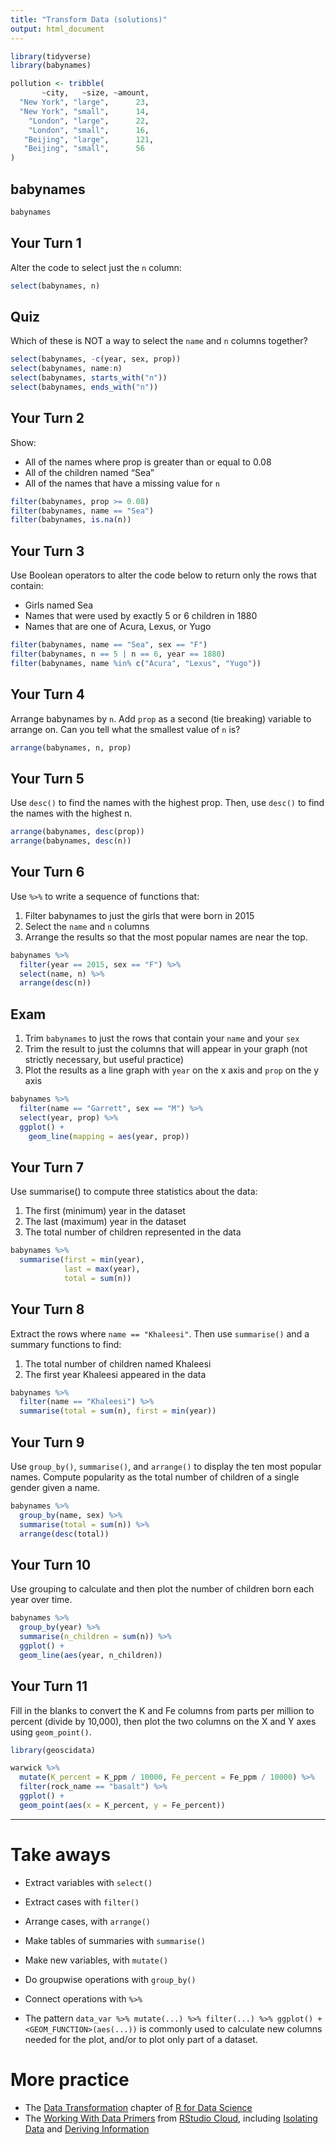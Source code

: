 ```yaml
---
title: "Transform Data (solutions)"
output: html_document
---
```


```r
library(tidyverse)
library(babynames)

pollution <- tribble(
       ~city,   ~size, ~amount, 
  "New York", "large",      23,
  "New York", "small",      14,
    "London", "large",      22,
    "London", "small",      16,
   "Beijing", "large",      121,
   "Beijing", "small",      56
)
```

## babynames

```r
babynames
```


## Your Turn 1

Alter the code to select just the `n` column:

```r
select(babynames, n)
```

## Quiz

Which of these is NOT a way to select the `name` and `n` columns together?

```r
select(babynames, -c(year, sex, prop))
select(babynames, name:n)
select(babynames, starts_with("n"))
select(babynames, ends_with("n"))
```

## Your Turn 2

Show:

* All of the names where prop is greater than or equal to 0.08  
* All of the children named "Sea"  
* All of the names that have a missing value for `n`  

```r
filter(babynames, prop >= 0.08)
filter(babynames, name == "Sea")
filter(babynames, is.na(n))
```

## Your Turn 3

Use Boolean operators to alter the code below to return only the rows that contain:

* Girls named Sea  
* Names that were used by exactly 5 or 6 children in 1880  
* Names that are one of Acura, Lexus, or Yugo

```r
filter(babynames, name == "Sea", sex == "F")
filter(babynames, n == 5 | n == 6, year == 1880)
filter(babynames, name %in% c("Acura", "Lexus", "Yugo"))
```

## Your Turn 4

Arrange babynames by `n`. Add `prop` as a second (tie breaking) variable to arrange on. Can you tell what the smallest value of `n` is?

```r
arrange(babynames, n, prop)
```

## Your Turn 5

Use `desc()` to find the names with the highest prop.
Then, use `desc()` to find the names with the highest n.

```r
arrange(babynames, desc(prop))
arrange(babynames, desc(n))
```

## Your Turn 6

Use `%>%` to write a sequence of functions that: 

1. Filter babynames to just the girls that were born in 2015  
2. Select the `name` and `n` columns  
3. Arrange the results so that the most popular names are near the top.

```r
babynames %>% 
  filter(year == 2015, sex == "F") %>% 
  select(name, n) %>% 
  arrange(desc(n))
```

## Exam

1. Trim `babynames` to just the rows that contain your `name` and your `sex`  
2. Trim the result to just the columns that will appear in your graph (not strictly necessary, but useful practice)  
3. Plot the results as a line graph with `year` on the x axis and `prop` on the y axis

```r
babynames %>% 
  filter(name == "Garrett", sex == "M") %>%
  select(year, prop) %>%
  ggplot() +
    geom_line(mapping = aes(year, prop))
```

## Your Turn 7

Use summarise() to compute three statistics about the data:

1. The first (minimum) year in the dataset  
2. The last (maximum) year in the dataset  
3. The total number of children represented in the data

```r
babynames %>% 
  summarise(first = min(year), 
            last = max(year), 
            total = sum(n))
```

## Your Turn 8

Extract the rows where `name == "Khaleesi"`. Then use `summarise()` and a summary functions to find:

1. The total number of children named Khaleesi
2. The first year Khaleesi appeared in the data

```r
babynames %>% 
  filter(name == "Khaleesi") %>% 
  summarise(total = sum(n), first = min(year))
```

## Your Turn 9

Use `group_by()`, `summarise()`, and `arrange()` to display the ten most popular names. Compute popularity as the total number of children of a single gender given a name.

```r
babynames %>%
  group_by(name, sex) %>% 
  summarise(total = sum(n)) %>% 
  arrange(desc(total))
```

## Your Turn 10

Use grouping to calculate and then plot the number of children born each year over time.

```r
babynames %>%
  group_by(year) %>%
  summarise(n_children = sum(n)) %>%
  ggplot() +
  geom_line(aes(year, n_children))
```

## Your Turn 11

Fill in the blanks to convert the K and Fe columns from parts per million to percent (divide by 10,000), then plot the two columns on the X and Y axes using `geom_point()`.

```r
library(geoscidata)

warwick %>%
  mutate(K_percent = K_ppm / 10000, Fe_percent = Fe_ppm / 10000) %>%
  filter(rock_name == "basalt") %>%
  ggplot() +
  geom_point(aes(x = K_percent, y = Fe_percent))
```

***

# Take aways

* Extract variables with `select()`  
* Extract cases with `filter()`  
* Arrange cases, with `arrange()`  

* Make tables of summaries with `summarise()`  
* Make new variables, with `mutate()`  
* Do groupwise operations with `group_by()`

* Connect operations with `%>%`  

* The pattern `data_var %>% mutate(...) %>% filter(...) %>% ggplot() + <GEOM_FUNCTION>(aes(...))` is commonly used to calculate new columns needed for the plot, and/or to plot only part of a dataset.

# More practice

- The [Data Transformation](https://r4ds.had.co.nz/transform.html) chapter of [R for Data Science](https://r4ds.had.co.nz/)
- The [Working With Data Primers](https://rstudio.cloud/learn/primers/2) from [RStudio Cloud](http://rstudio.cloud), including [Isolating Data](https://rstudio.cloud/learn/primers/2.2) and [Deriving Information](https://rstudio.cloud/learn/primers/2.3)
